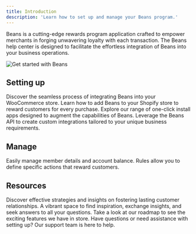 ```yaml
---
title: Introduction
description: 'Learn how to set up and manage your Beans program.'
---
```


Beans is a cutting-edge rewards program application crafted
to empower merchants in forging unwavering loyalty with each transaction. The Beans help center
is designed to facilitate the effortless
integration of Beans into your business operations.

<img src="/assets/images/get-started-with-beans.svg" alt="Get started with Beans" />


## Setting up

<CardGroup cols={2}>
  <Card title="WooCommerce" icon="wordpress" href="/integrations/woocommerce">
    Discover the seamless process of integrating Beans into your WooCommerce store.
  </Card>
  <Card title="Shopify" icon="shopify" href="/integrations/shopify">
    Learn how to add Beans to your Shopify store to reward customers for every purchase.
  </Card>
  <Card title="Integrations" icon="puzzle-piece" href="/integrations">
    Explore our range of one-click install apps designed to augment the capabilities of Beans.
  </Card>
  <Card title="API" icon="code" href="https://api.trybeans.com/v3/doc">
    Leverage the Beans API to create custom integrations tailored to your unique business requirements.
  </Card>
</CardGroup>

## Manage

<CardGroup cols={2}>
  <Card title="Members" icon="members-gear" href="/manage/members">
    Easily manage member details and account balance.
  </Card>
  <Card title="Rules" icon="list-ol" href="/manage/rules">
    Rules allow you to define specific actions that reward customers.
  </Card>
</CardGroup>

## Resources

<CardGroup>
  <Card title="Blog" icon="newspaper" href="https://www.trybeans.com/blog">
    Discover effective strategies and insights on fostering lasting customer relationships.
  </Card>
  <Card title="Slack community" icon="slack" href="#">
    A vibrant space to find inspiration, exchange insights, and seek answers to all your questions.
  </Card>
  <Card title="Roadmap" icon="map" href="https://beans.productlane.com/roadmap">
    Take a look at our roadmap to see the exciting features we have in store.
  </Card>
  <Card title="Contact us" icon="messages-question" href="https://www.trybeans.com/contact">
    Have questions or need assistance with setting up? Our support team is here to help.
  </Card>
</CardGroup>
